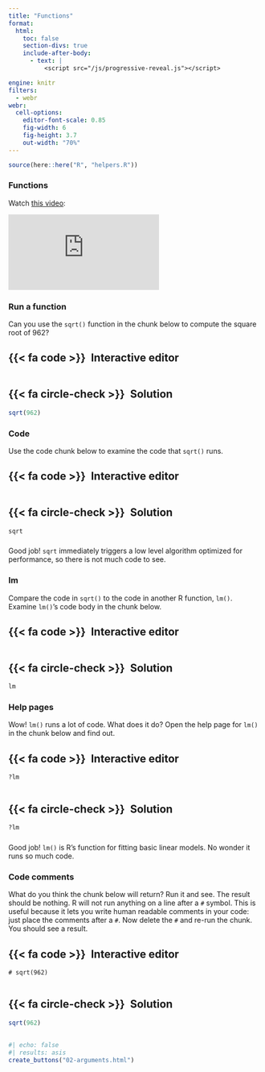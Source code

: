 ```yaml
---
title: "Functions"
format:
  html: 
    toc: false
    section-divs: true
    include-after-body: 
      - text: |
          <script src="/js/progressive-reveal.js"></script>

engine: knitr
filters:
  - webr
webr:
  cell-options:
    editor-font-scale: 0.85
    fig-width: 6
    fig-height: 3.7
    out-width: "70%"
---
```


```r
source(here::here("R", "helpers.R"))
```

### Functions {.no-hide}

Watch [this video](https://vimeo.com/220490105):

```{=html}
<div class="ratio ratio-4x3">
<iframe src="https://player.vimeo.com/video/220490105" frameborder="0" allow="autoplay; fullscreen; picture-in-picture" allowfullscreen></iframe>
</div>
```

### Run a function

Can you use the `sqrt()` function in the chunk below to compute the square root of 962?

::: {.panel-tabset}
## {{< fa code >}}&ensp;Interactive editor

```webr-r



```

## {{< fa circle-check >}}&ensp;Solution

```r
sqrt(962)
```

:::

### Code

Use the code chunk below to examine the code that `sqrt()` runs.

::: {.panel-tabset}
## {{< fa code >}}&ensp;Interactive editor

```webr-r



```

## {{< fa circle-check >}}&ensp;Solution

```r
sqrt
```

:::

###

Good job! `sqrt` immediately triggers a low level algorithm optimized for performance, so there is not much code to see.

### lm

Compare the code in `sqrt()` to the code in another R function, `lm()`. Examine `lm()`'s code body in the chunk below.

::: {.panel-tabset}
## {{< fa code >}}&ensp;Interactive editor

```webr-r



```

## {{< fa circle-check >}}&ensp;Solution

```r
lm
```

:::


### Help pages

Wow! `lm()` runs a lot of code. What does it do? Open the help page for `lm()` in the chunk below and find out.

::: {.panel-tabset}
## {{< fa code >}}&ensp;Interactive editor

```webr-r
?lm


```

## {{< fa circle-check >}}&ensp;Solution

```r
?lm
```

:::

###

Good job! `lm()` is R's function for fitting basic linear models. No wonder it runs so much code.


### Code comments

What do you think the chunk below will return? Run it and see. The result should be nothing. R will not run anything on a line after a `#` symbol. This is useful because it lets you write human readable comments in your code: just place the comments after a `#`. Now delete the `#` and re-run the chunk. You should see a result.

::: {.panel-tabset}
## {{< fa code >}}&ensp;Interactive editor

```webr-r
# sqrt(962)


```

## {{< fa circle-check >}}&ensp;Solution

```r
sqrt(962)
```

:::

##

```r
#| echo: false
#| results: asis
create_buttons("02-arguments.html")
```
